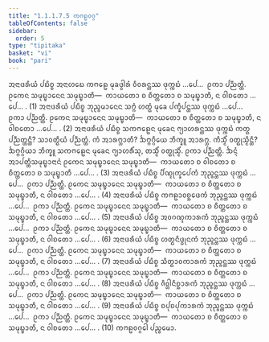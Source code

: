 ```yaml
---
title: "1.1.1.7.5 ᨠᨻᩊᩅᨣ᩠ᨣ"
tableOfContents: false
sidebar:
  order: 5
type: "tipitaka"
basket: "vi"
book: "pari"
---
```



<DynamicBreadcrumb />

<Division number="154" book="pari">

<Paragraph number="283" book="pari">
ᩋᨶᩣᨴᩁᩥᨿᩴ ᨸᨭᩥᨧ᩠ᨧ ᩋᨶᩣᩉᨭᩮ ᨠᨻᩊᩮ ᨾᩩᨡᨴ᩠ᩅᩤᩁᩴ ᩅᩥᩅᩁᨶ᩠ᨲᩔ ᨴᩩᨠ᩠ᨠᨭᩴ …ᨸᩮ…  ᩑᨠᩣ ᨸᨬ᩠ᨬᨲ᩠ᨲᩥ. ᩑᨠᩮᨶ ᩈᨾᩩᨭ᩠ᨮᩣᨶᩮᨶ ᩈᨾᩩᨭ᩠ᨮᩣᨲᩥ—  ᨠᩣᨿᨲᩮᩣ ᨧ ᨧᩥᨲ᩠ᨲᨲᩮᩣ ᨧ ᩈᨾᩩᨭ᩠ᨮᩣᨲᩥ, ᨶ ᩅᩤᨧᨲᩮᩣ …ᨸᩮ… . (1)
</Paragraph>

<Paragraph number="284" book="pari">
ᩋᨶᩣᨴᩁᩥᨿᩴ ᨸᨭᩥᨧ᩠ᨧ ᨽᩩᨬ᩠ᨩᨾᩣᨶᩮᨶ ᩈᨻ᩠ᨻᩴ ᩉᨲ᩠ᨳᩴ ᨾᩩᨡᩮ ᨸᨠ᩠ᨡᩥᨸᨶ᩠ᨲᩔ ᨴᩩᨠ᩠ᨠᨭᩴ …ᨸᩮ…  ᩑᨠᩣ ᨸᨬ᩠ᨬᨲ᩠ᨲᩥ. ᩑᨠᩮᨶ ᩈᨾᩩᨭ᩠ᨮᩣᨶᩮᨶ ᩈᨾᩩᨭ᩠ᨮᩣᨲᩥ—  ᨠᩣᨿᨲᩮᩣ ᨧ ᨧᩥᨲ᩠ᨲᨲᩮᩣ ᨧ ᩈᨾᩩᨭ᩠ᨮᩣᨲᩥ, ᨶ ᩅᩤᨧᨲᩮᩣ …ᨸᩮ… . (2)
</Paragraph>

<Paragraph number="285" book="pari">
ᩋᨶᩣᨴᩁᩥᨿᩴ ᨸᨭᩥᨧ᩠ᨧ ᩈᨠᨻᩊᩮᨶ ᨾᩩᨡᩮᨶ ᨻ᩠ᨿᩣᩉᩁᨶ᩠ᨲᩔ ᨴᩩᨠ᩠ᨠᨭᩴ ᨠᨲ᩠ᨳ ᨸᨬ᩠ᨬᨲ᩠ᨲᨶ᩠ᨲᩥ? ᩈᩣᩅᨲ᩠ᨳᩥᨿᩴ ᨸᨬ᩠ᨬᨲ᩠ᨲᩴ. ᨠᩴ ᩋᩣᩁᨻ᩠ᨽᩣᨲᩥ? ᨨᨻ᩠ᨻᨣ᩠ᨣᩥᨿᩮ ᨽᩥᨠ᩠ᨡᩪ ᩋᩣᩁᨻ᩠ᨽ. ᨠᩥᩈ᩠ᨾᩥᩴ ᩅᨲ᩠ᨳᩩᩈ᩠ᨾᩥᨶ᩠ᨲᩥ? ᨨᨻ᩠ᨻᨣ᩠ᨣᩥᨿᩣ ᨽᩥᨠ᩠ᨡᩪ ᩈᨠᨻᩊᩮᨶ ᨾᩩᨡᩮᨶ ᨻ᩠ᨿᩣᩉᩁᩥᩴᩈᩩ, ᨲᩈ᩠ᨾᩥᩴ ᩅᨲ᩠ᨳᩩᩈ᩠ᨾᩥᩴ. ᩑᨠᩣ ᨸᨬ᩠ᨬᨲ᩠ᨲᩥ. ᨨᨶ᩠ᨶᩴ ᩋᩣᨸᨲ᩠ᨲᩥᩈᨾᩩᨭ᩠ᨮᩣᨶᩣᨶᩴ ᩑᨠᩮᨶ ᩈᨾᩩᨭ᩠ᨮᩣᨶᩮᨶ ᩈᨾᩩᨭ᩠ᨮᩣᨲᩥ—  ᨠᩣᨿᨲᩮᩣ ᨧ ᩅᩤᨧᨲᩮᩣ ᨧ ᨧᩥᨲ᩠ᨲᨲᩮᩣ ᨧ ᩈᨾᩩᨭ᩠ᨮᩣᨲᩥ …ᨸᩮ… . (3)
</Paragraph>

<Paragraph number="286" book="pari">
ᩋᨶᩣᨴᩁᩥᨿᩴ ᨸᨭᩥᨧ᩠ᨧ ᨸᩥᨱ᩠ᨯᩩᨠ᩠ᨡᩮᨸᨠᩴ ᨽᩩᨬ᩠ᨩᨶ᩠ᨲᩔ ᨴᩩᨠ᩠ᨠᨭᩴ …ᨸᩮ…  ᩑᨠᩣ ᨸᨬ᩠ᨬᨲ᩠ᨲᩥ. ᩑᨠᩮᨶ ᩈᨾᩩᨭ᩠ᨮᩣᨶᩮᨶ ᩈᨾᩩᨭ᩠ᨮᩣᨲᩥ—  ᨠᩣᨿᨲᩮᩣ ᨧ ᨧᩥᨲ᩠ᨲᨲᩮᩣ ᨧ ᩈᨾᩩᨭ᩠ᨮᩣᨲᩥ, ᨶ ᩅᩤᨧᨲᩮᩣ …ᨸᩮ… . (4)
</Paragraph>

<Paragraph number="287" book="pari">
ᩋᨶᩣᨴᩁᩥᨿᩴ ᨸᨭᩥᨧ᩠ᨧ ᨠᨻᩊᩣᩅᨧ᩠ᨨᩮᨴᨠᩴ ᨽᩩᨬ᩠ᨩᨶ᩠ᨲᩔ ᨴᩩᨠ᩠ᨠᨭᩴ …ᨸᩮ…  ᩑᨠᩣ ᨸᨬ᩠ᨬᨲ᩠ᨲᩥ. ᩑᨠᩮᨶ ᩈᨾᩩᨭ᩠ᨮᩣᨶᩮᨶ ᩈᨾᩩᨭ᩠ᨮᩣᨲᩥ—  ᨠᩣᨿᨲᩮᩣ ᨧ ᨧᩥᨲ᩠ᨲᨲᩮᩣ ᨧ ᩈᨾᩩᨭ᩠ᨮᩣᨲᩥ, ᨶ ᩅᩤᨧᨲᩮᩣ …ᨸᩮ… . (5)
</Paragraph>

<Paragraph number="288" book="pari">
ᩋᨶᩣᨴᩁᩥᨿᩴ ᨸᨭᩥᨧ᩠ᨧ ᩋᩅᨣᨱ᩠ᨯᨠᩣᩁᨠᩴ ᨽᩩᨬ᩠ᨩᨶ᩠ᨲᩔ ᨴᩩᨠ᩠ᨠᨭᩴ …ᨸᩮ…  ᩑᨠᩣ ᨸᨬ᩠ᨬᨲ᩠ᨲᩥ. ᩑᨠᩮᨶ ᩈᨾᩩᨭ᩠ᨮᩣᨶᩮᨶ ᩈᨾᩩᨭ᩠ᨮᩣᨲᩥ—  ᨠᩣᨿᨲᩮᩣ ᨧ ᨧᩥᨲ᩠ᨲᨲᩮᩣ ᨧ ᩈᨾᩩᨭ᩠ᨮᩣᨲᩥ, ᨶ ᩅᩤᨧᨲᩮᩣ …ᨸᩮ… . (6)
</Paragraph>

<Paragraph number="289" book="pari">
ᩋᨶᩣᨴᩁᩥᨿᩴ ᨸᨭᩥᨧ᩠ᨧ ᩉᨲ᩠ᨳᨶᩥᨴ᩠ᨵᩩᨶᨠᩴ ᨽᩩᨬ᩠ᨩᨶ᩠ᨲᩔ ᨴᩩᨠ᩠ᨠᨭᩴ …ᨸᩮ…  ᩑᨠᩣ ᨸᨬ᩠ᨬᨲ᩠ᨲᩥ. ᩑᨠᩮᨶ ᩈᨾᩩᨭ᩠ᨮᩣᨶᩮᨶ ᩈᨾᩩᨭ᩠ᨮᩣᨲᩥ—  ᨠᩣᨿᨲᩮᩣ ᨧ ᨧᩥᨲ᩠ᨲᨲᩮᩣ ᨧ ᩈᨾᩩᨭ᩠ᨮᩣᨲᩥ, ᨶ ᩅᩤᨧᨲᩮᩣ …ᨸᩮ… . (7)
</Paragraph>

<Paragraph number="290" book="pari">
ᩋᨶᩣᨴᩁᩥᨿᩴ ᨸᨭᩥᨧ᩠ᨧ ᩈᩥᨲ᩠ᨳᩣᩅᨠᩣᩁᨠᩴ ᨽᩩᨬ᩠ᨩᨶ᩠ᨲᩔ ᨴᩩᨠ᩠ᨠᨭᩴ …ᨸᩮ…  ᩑᨠᩣ ᨸᨬ᩠ᨬᨲ᩠ᨲᩥ. ᩑᨠᩮᨶ ᩈᨾᩩᨭ᩠ᨮᩣᨶᩮᨶ ᩈᨾᩩᨭ᩠ᨮᩣᨲᩥ—  ᨠᩣᨿᨲᩮᩣ ᨧ ᨧᩥᨲ᩠ᨲᨲᩮᩣ ᨧ ᩈᨾᩩᨭ᩠ᨮᩣᨲᩥ, ᨶ ᩅᩤᨧᨲᩮᩣ …ᨸᩮ… . (8)
</Paragraph>

<Paragraph number="291" book="pari">
ᩋᨶᩣᨴᩁᩥᨿᩴ ᨸᨭᩥᨧ᩠ᨧ ᨩᩥᩅ᩠ᩉᩤᨶᩥᨧ᩠ᨨᩣᩁᨠᩴ ᨽᩩᨬ᩠ᨩᨶ᩠ᨲᩔ ᨴᩩᨠ᩠ᨠᨭᩴ …ᨸᩮ…  ᩑᨠᩣ ᨸᨬ᩠ᨬᨲ᩠ᨲᩥ. ᩑᨠᩮᨶ ᩈᨾᩩᨭ᩠ᨮᩣᨶᩮᨶ ᩈᨾᩩᨭ᩠ᨮᩣᨲᩥ—  ᨠᩣᨿᨲᩮᩣ ᨧ ᨧᩥᨲ᩠ᨲᨲᩮᩣ ᨧ ᩈᨾᩩᨭ᩠ᨮᩣᨲᩥ, ᨶ ᩅᩤᨧᨲᩮᩣ …ᨸᩮ… . (9)
</Paragraph>

<Paragraph number="292" book="pari">
ᩋᨶᩣᨴᩁᩥᨿᩴ ᨸᨭᩥᨧ᩠ᨧ ᨧᨸᩩᨧᨸᩩᨠᩣᩁᨠᩴ ᨽᩩᨬ᩠ᨩᨶ᩠ᨲᩔ ᨴᩩᨠ᩠ᨠᨭᩴ …ᨸᩮ…  ᩑᨠᩣ ᨸᨬ᩠ᨬᨲ᩠ᨲᩥ. ᩑᨠᩮᨶ ᩈᨾᩩᨭ᩠ᨮᩣᨶᩮᨶ ᩈᨾᩩᨭ᩠ᨮᩣᨲᩥ—  ᨠᩣᨿᨲᩮᩣ ᨧ ᨧᩥᨲ᩠ᨲᨲᩮᩣ ᨧ ᩈᨾᩩᨭ᩠ᨮᩣᨲᩥ, ᨶ ᩅᩤᨧᨲᩮᩣ …ᨸᩮ… . (10)

</Paragraph>
</Division>

<Paragraph number="293" type="center" book="pari">
ᨠᨻᩊᩅᨣ᩠ᨣᩮᩤ ᨸᨬ᩠ᨧᨾᩮᩣ.
</Paragraph>